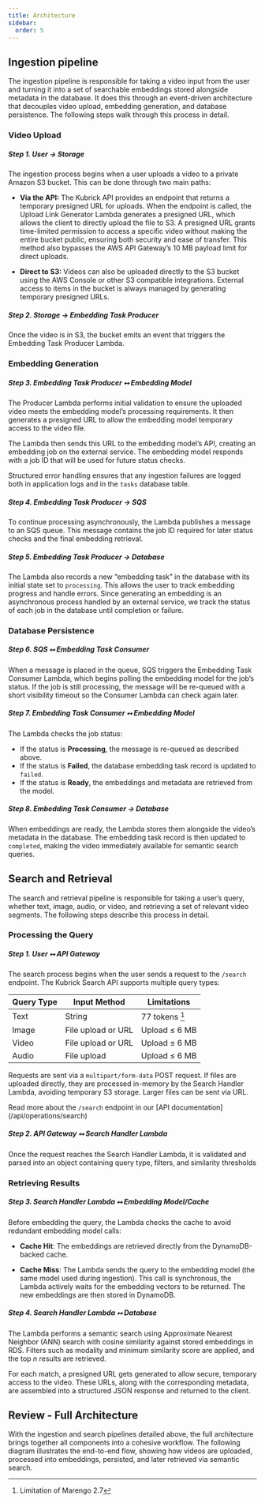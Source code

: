 ```yaml
---
title: Architecture
sidebar:
  order: 5
---
```



## Ingestion pipeline

The ingestion pipeline is responsible for taking a video input from the user and
turning it into a set of searchable embeddings stored alongside metadata in the
database. It does this through an event-driven architecture that decouples video
upload, embedding generation, and database persistence. The following steps walk
through this process in detail.

### Video Upload

<ThemedDiagram src='simplified_architecture.png' alt='Kubrick Search' />

##### Step 1\. User → Storage

The ingestion process begins when a user uploads a video to a private Amazon S3
bucket. This can be done through two main paths:

- **Via the API:** The Kubrick API provides an endpoint that returns a temporary
  presigned URL for uploads. When the endpoint is called, the Upload Link
  Generator Lambda generates a presigned URL, which allows the client to
  directly upload the file to S3. A presigned URL grants time-limited permission
  to access a specific video without making the entire bucket public, ensuring
  both security and ease of transfer. This method also bypasses the AWS API
  Gateway’s 10 MB payload limit for direct uploads.

- **Direct to S3:** Videos can also be uploaded directly to the S3 bucket using
  the AWS Console or other S3 compatible integrations. External access to items
  in the bucket is always managed by generating temporary presigned URLs.

##### Step 2\. Storage → Embedding Task Producer

Once the video is in S3, the bucket emits an event that triggers the Embedding
Task Producer Lambda.

### Embedding Generation

<ThemedDiagram src='simplified_architecture.png' alt='Kubrick Search' />

##### Step 3\. Embedding Task Producer ⭤ Embedding Model

The Producer Lambda performs initial validation to ensure the uploaded video
meets the embedding model’s processing requirements. It then generates a
presigned URL to allow the embedding model temporary access to the video file.

The Lambda then sends this URL to the embedding model’s API, creating an
embedding job on the external service. The embedding model responds with a job
ID that will be used for future status checks.

Structured error handling ensures that any ingestion failures are logged both in
application logs and in the `tasks` database table.

##### Step 4\. Embedding Task Producer → SQS

To continue processing asynchronously, the Lambda publishes a message to an SQS
queue. This message contains the job ID required for later status checks and the
final embedding retrieval.

##### Step 5\. Embedding Task Producer → Database

The Lambda also records a new “embedding task” in the database with its initial
state set to `processing`. This allows the user to track embedding progress and
handle errors. Since generating an embedding is an asynchronous process handled
by an external service, we track the status of each job in the database until
completion or failure.

### Database Persistence

<ThemedDiagram src='simplified_architecture.png' alt='Kubrick Search' />

##### Step 6\. SQS ⭤ Embedding Task Consumer

When a message is placed in the queue, SQS triggers the Embedding Task Consumer
Lambda, which begins polling the embedding model for the job’s status. If the
job is still processing, the message will be re-queued with a short visibility
timeout so the Consumer Lambda can check again later.

##### Step 7\. Embedding Task Consumer ⭤ Embedding Model

The Lambda checks the job status:

- If the status is **Processing**, the message is re-queued as described above.
- If the status is **Failed**, the database embedding task record is updated to
  `failed`.
- If the status is **Ready**, the embeddings and metadata are retrieved from the
  model.

##### Step 8\. Embedding Task Consumer → Database

When embeddings are ready, the Lambda stores them alongside the video’s metadata
in the database. The embedding task record is then updated to `completed`,
making the video immediately available for semantic search queries.

## Search and Retrieval

The search and retrieval pipeline is responsible for taking a user’s query,
whether text, image, audio, or video, and retrieving a set of relevant video
segments. The following steps describe this process in detail.

### Processing the Query

<ThemedDiagram src='simplified_architecture.png' alt='Kubrick Search' />

##### Step 1\. User ⭤ API Gateway

The search process begins when the user sends a request to the `/search`
endpoint. The Kubrick Search API supports multiple query types:

| Query Type | Input Method       | Limitations   |
| ---------- | ------------------ | ------------- |
| Text       | String             | 77 tokens [^1]|
| Image      | File upload or URL | Upload ≤ 6 MB |
| Video      | File upload or URL | Upload ≤ 6 MB |
| Audio      | File upload        | Upload ≤ 6 MB |

[^1]: Limitation of Marengo 2.7

Requests are sent via a `multipart/form-data` POST request. If files are
uploaded directly, they are processed in-memory by the Search Handler Lambda,
avoiding temporary S3 storage. Larger files can be sent via URL.

Read more about the `/search` endpoint in our \[API
documentation\](/api/operations/search)

##### Step 2\. API Gateway ⭤ Search Handler Lambda

Once the request reaches the Search Handler Lambda, it is validated and parsed
into an object containing query type, filters, and similarity thresholds

### Retrieving Results

<ThemedDiagram src='simplified_architecture.png' alt='Kubrick Search' />

##### Step 3\. Search Handler Lambda ⭤ Embedding Model/Cache

Before embedding the query, the Lambda checks the cache to avoid redundant
embedding model calls:

- **Cache Hit**: The embeddings are retrieved directly from the DynamoDB-backed
  cache.

- **Cache Miss**: The Lambda sends the query to the embedding model (the same
  model used during ingestion). This call is synchronous, the Lambda actively
  waits for the embedding vectors to be returned. The new embeddings are then
  stored in DynamoDB.

##### Step 4\. Search Handler Lambda ⭤ Database

The Lambda performs a semantic search using Approximate Nearest Neighbor (ANN)
search with cosine similarity against stored embeddings in RDS. Filters such as
modality and minimum similarity score are applied, and the top _n_ results are
retrieved.

For each match, a presigned URL gets generated to allow secure, temporary access
to the video. These URLs, along with the corresponding metadata, are assembled
into a structured JSON response and returned to the client.

## Review \- Full Architecture

With the ingestion and search pipelines detailed above, the full architecture
brings together all components into a cohesive workflow. The following diagram
illustrates the end-to-end flow, showing how videos are uploaded, processed into
embeddings, persisted, and later retrieved via semantic search.
